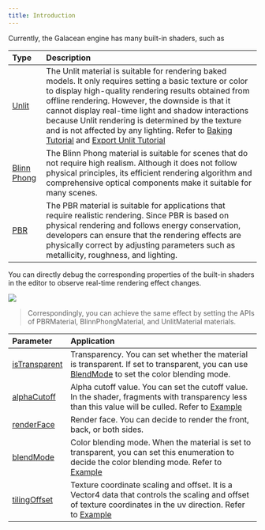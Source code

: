 ```yaml
---
title: Introduction
---
```


Currently, the Galacean engine has many built-in shaders, such as

| Type | Description |
| :-- | :-- |
| [Unlit](/en/docs/graphics/shader/builtins/unlit) | The Unlit material is suitable for rendering baked models. It only requires setting a basic texture or color to display high-quality rendering results obtained from offline rendering. However, the downside is that it cannot display real-time light and shadow interactions because Unlit rendering is determined by the texture and is not affected by any lighting. Refer to [Baking Tutorial](/en/docs/art/bake-blender) and [Export Unlit Tutorial](/en/docs/graphics/shader/builtins/unlit) |
| [Blinn Phong](/en/docs/graphics/shader/builtins/blinnPhong) | The Blinn Phong material is suitable for scenes that do not require high realism. Although it does not follow physical principles, its efficient rendering algorithm and comprehensive optical components make it suitable for many scenes. |
| [PBR](/en/docs/graphics/shader/builtins/pbr) | The PBR material is suitable for applications that require realistic rendering. Since PBR is based on physical rendering and follows energy conservation, developers can ensure that the rendering effects are physically correct by adjusting parameters such as metallicity, roughness, and lighting. |

You can directly debug the corresponding properties of the built-in shaders in the editor to observe real-time rendering effect changes.

<Image src="https://gw.alipayobjects.com/zos/OasisHub/94cf8176-569d-4605-bd73-967b03316c3d/image-20240206173751409.png" />

> Correspondingly, you can achieve the same effect by setting the APIs of PBRMaterial, BlinnPhongMaterial, and UnlitMaterial materials.

| Parameter | Application |
| :-- | :-- |
| [isTransparent](/en/apis/core/#BaseMaterial-isTransparent) | Transparency. You can set whether the material is transparent. If set to transparent, you can use [BlendMode](/en/apis/core/#BaseMaterial-blendMode) to set the color blending mode. |
| [alphaCutoff](/en/apis/core/#BaseMaterial-alphaCutoff) | Alpha cutoff value. You can set the cutoff value. In the shader, fragments with transparency less than this value will be culled. Refer to [Example](/en/embed/blend-mode) |
| [renderFace](/en/apis/core/#BaseMaterial-renderFace) | Render face. You can decide to render the front, back, or both sides. |
| [blendMode](/en/apis/core/#BaseMaterial-blendMode) | Color blending mode. When the material is set to transparent, you can set this enumeration to decide the color blending mode. Refer to [Example](/en/embed/blend-mode) |
| [tilingOffset](/en/apis/core/#BlinnPhongMaterial-tilingOffset) | Texture coordinate scaling and offset. It is a Vector4 data that controls the scaling and offset of texture coordinates in the uv direction. Refer to [Example](/en/embed/tiling-offset) |
